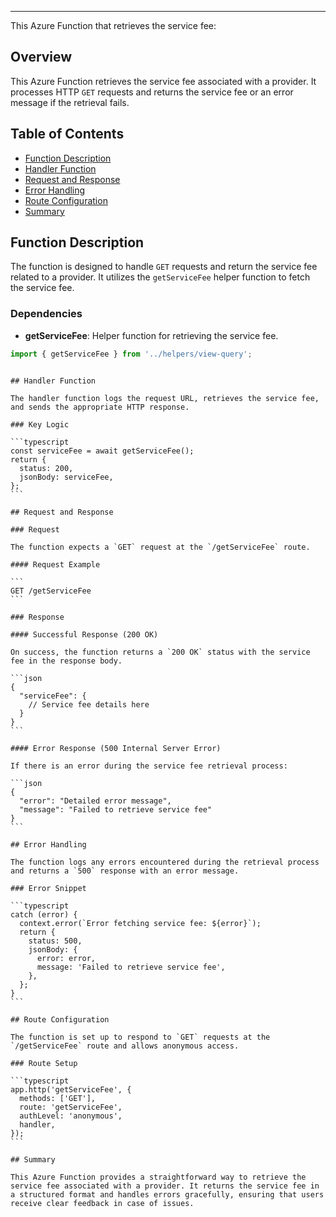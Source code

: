 
<HeaderTitle title="Azure Function: Get Service Fee" source="https://github.com/your-repo-path-to-timerTrigger" />

---

This Azure Function that retrieves the service fee:

## Overview

This Azure Function retrieves the service fee associated with a provider. It processes HTTP `GET` requests and returns the service fee or an error message if the retrieval fails.

## Table of Contents

- [Function Description](#function-description)
- [Handler Function](#handler-function)
- [Request and Response](#request-and-response)
- [Error Handling](#error-handling)
- [Route Configuration](#route-configuration)
- [Summary](#summary)

## Function Description

The function is designed to handle `GET` requests and return the service fee related to a provider. It utilizes the `getServiceFee` helper function to fetch the service fee.

### Dependencies

- **getServiceFee**: Helper function for retrieving the service fee.

```typescript
import { getServiceFee } from '../helpers/view-query';
```

````

## Handler Function

The handler function logs the request URL, retrieves the service fee, and sends the appropriate HTTP response.

### Key Logic

```typescript
const serviceFee = await getServiceFee();
return {
  status: 200,
  jsonBody: serviceFee,
};
```

## Request and Response

### Request

The function expects a `GET` request at the `/getServiceFee` route.

#### Request Example

```
GET /getServiceFee
```

### Response

#### Successful Response (200 OK)

On success, the function returns a `200 OK` status with the service fee in the response body.

```json
{
  "serviceFee": {
    // Service fee details here
  }
}
```

#### Error Response (500 Internal Server Error)

If there is an error during the service fee retrieval process:

```json
{
  "error": "Detailed error message",
  "message": "Failed to retrieve service fee"
}
```

## Error Handling

The function logs any errors encountered during the retrieval process and returns a `500` response with an error message.

### Error Snippet

```typescript
catch (error) {
  context.error(`Error fetching service fee: ${error}`);
  return {
    status: 500,
    jsonBody: {
      error: error,
      message: 'Failed to retrieve service fee',
    },
  };
}
```

## Route Configuration

The function is set up to respond to `GET` requests at the `/getServiceFee` route and allows anonymous access.

### Route Setup

```typescript
app.http('getServiceFee', {
  methods: ['GET'],
  route: 'getServiceFee',
  authLevel: 'anonymous',
  handler,
});
```

## Summary

This Azure Function provides a straightforward way to retrieve the service fee associated with a provider. It returns the service fee in a structured format and handles errors gracefully, ensuring that users receive clear feedback in case of issues.
````
